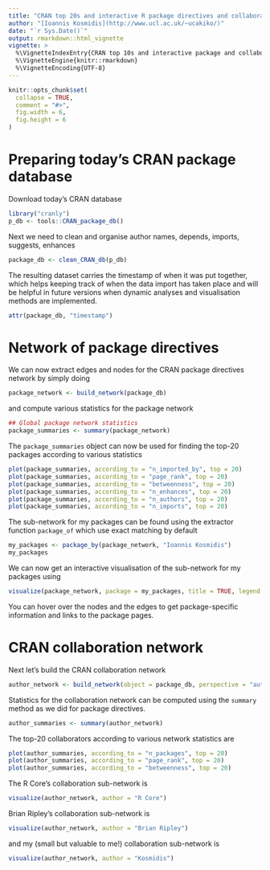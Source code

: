 ```yaml
---
title: "CRAN top 20s and interactive R package directives and collaboration networks"
author: "[Ioannis Kosmidis](http://www.ucl.ac.uk/~ucakiko/)"
date: "`r Sys.Date()`"
output: rmarkdown::html_vignette
vignette: >
  %\VignetteIndexEntry{CRAN top 10s and interactive package and collaboration networks}
  %\VignetteEngine{knitr::rmarkdown}
  %\VignetteEncoding{UTF-8}
---
```


```r
knitr::opts_chunk$set(
  collapse = TRUE,
  comment = "#>",
  fig.width = 6,
  fig.height = 6
)
```

# Preparing today's CRAN package database

Download today's CRAN database
```r
library("cranly")
p_db <- tools::CRAN_package_db()
```

Next we need to clean and organise author names, depends, imports, suggests, enhances
```r
package_db <- clean_CRAN_db(p_db)
```

The resulting dataset carries the timestamp of when it was put together, which helps keeping track of when the data import has taken place and will be helpful in future versions when dynamic analyses and visualisation methods are implemented.
```r
attr(package_db, "timestamp")
```

# Network of package directives

We can now extract edges and nodes for the CRAN package directives network by simply doing
```r
package_network <- build_network(package_db)
```
and compute various statistics for the package network
```r
## Global package network statistics
package_summaries <- summary(package_network)
```

The `package_summaries` object can now be used for finding the top-20
packages according to various statistics
```r
plot(package_summaries, according_to = "n_imported_by", top = 20)
plot(package_summaries, according_to = "page_rank", top = 20)
plot(package_summaries, according_to = "betweenness", top = 20)
plot(package_summaries, according_to = "n_enhances", top = 20)
plot(package_summaries, according_to = "n_authors", top = 20)
plot(package_summaries, according_to = "n_imports", top = 20)
```

The sub-network for my packages can be found using the extractor function `package_of` which use exact matching by default
```r
my_packages <- package_by(package_network, "Ioannis Kosmidis")
my_packages
```
We can now get an interactive visualisation of the sub-network for my packages using
```r
visualize(package_network, package = my_packages, title = TRUE, legend = TRUE)
```
You can hover over the nodes and the edges to get package-specific information and links to the package pages.

# CRAN collaboration network

Next let's build the CRAN collaboration network
```r
author_network <- build_network(object = package_db, perspective = "author")
```

Statistics for the collaboration network can be computed using the `summary` method as we did for package directives.
```r
author_summaries <- summary(author_network)
```

The top-20 collaborators according to various network statistics are
```r
plot(author_summaries, according_to = "n_packages", top = 20)
plot(author_summaries, according_to = "page_rank", top = 20)
plot(author_summaries, according_to = "betweenness", top = 20)
```

The R Core's collaboration sub-network is
```r
visualize(author_network, author = "R Core")
```
Brian Ripley's collaboration sub-network is
```r
visualize(author_network, author = "Brian Ripley")
```
and my (small but valuable to me!) collaboration sub-network is
```r
visualize(author_network, author = "Kosmidis")
```
